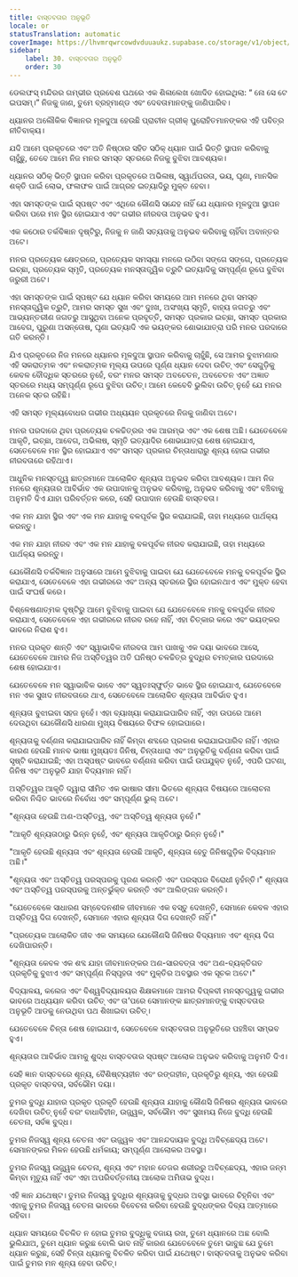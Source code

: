 ```yaml
---
title: ବାସ୍ତବତାର ଅନୁଭୂତି
locale: or
statusTranslation: automatic
coverImage: https://lhvmrqwrcowdvduuaukz.supabase.co/storage/v1/object/public/strapi-uploads/small_cover-educacion-fundamental.webp-2d51a7828a2b1309555be27f7e2a61a0.webp
sidebar:
    label: 30. ବାସ୍ତବତାର ଅନୁଭୂତି
    order: 30
---
```

ଡେଲଫସ୍ ମନ୍ଦିରର ଗମ୍ଭୀର ପ୍ରବେଶ ପଥରେ ଏକ ଶିଳାଲେଖ ଖୋଦିତ ହୋଇଥିଲା: “ ନୋ ସେ ଟେ ଇପସମ୍‌।” ନିଜକୁ ଜାଣ, ତୁମେ ବ୍ରହ୍ମାଣ୍ଡ ଏବଂ ଦେବତାମାନଙ୍କୁ ଜାଣିପାରିବ।

ଧ୍ୟାନର ଅଲୌକିକ ବିଜ୍ଞାନର ମୂଳଦୁଆ ହେଉଛି ପ୍ରାଚୀନ ଗ୍ରୀକ୍ ପୁରୋହିତମାନଙ୍କର ଏହି ପବିତ୍ର ନୀତିବାକ୍ୟ।

ଯଦି ଆମେ ପ୍ରକୃତରେ ଏବଂ ଅତି ନିଷ୍ଠାର ସହିତ ସଠିକ୍ ଧ୍ୟାନ ପାଇଁ ଭିତ୍ତି ସ୍ଥାପନ କରିବାକୁ ଚାହୁଁଛୁ, ତେବେ ଆମେ ନିଜ ମନର ସମସ୍ତ ସ୍ତରରେ ନିଜକୁ ବୁଝିବା ଆବଶ୍ୟକ।

ଧ୍ୟାନର ସଠିକ୍ ଭିତ୍ତି ସ୍ଥାପନ କରିବା ପ୍ରକୃତରେ ଅଭିଳାଷ, ସ୍ୱାର୍ଥପରତା, ଭୟ, ଘୃଣା, ମାନସିକ ଶକ୍ତି ପାଇଁ ଲୋଭ, ଫଳାଫଳ ପାଇଁ ଆଗ୍ରହ ଇତ୍ୟାଦିରୁ ମୁକ୍ତ ହେବା।

ଏହା ସମସ୍ତଙ୍କ ପାଇଁ ସ୍ପଷ୍ଟ ଏବଂ ଏଥିରେ କୌଣସି ସନ୍ଦେହ ନାହିଁ ଯେ ଧ୍ୟାନର ମୂଳଦୁଆ ସ୍ଥାପନ କରିବା ପରେ ମନ ସ୍ଥିର ହୋଇଯାଏ ଏବଂ ଗଭୀର ନୀରବତା ଅନୁଭବ ହୁଏ।

ଏକ କଠୋର ତର୍କବିଜ୍ଞାନ ଦୃଷ୍ଟିରୁ, ନିଜକୁ ନ ଜାଣି ସତ୍ୟତାକୁ ଅନୁଭବ କରିବାକୁ ଚାହିଁବା ଅବାନ୍ତର ଅଟେ।

ମନର ପ୍ରତ୍ୟେକ କ୍ଷେତ୍ରରେ, ପ୍ରତ୍ୟେକ ସମସ୍ୟା ମନରେ ଉଠିବା ସଙ୍ଗେ ସଙ୍ଗେ, ପ୍ରତ୍ୟେକ ଇଚ୍ଛା, ପ୍ରତ୍ୟେକ ସ୍ମୃତି, ପ୍ରତ୍ୟେକ ମନସ୍ତାତ୍ତ୍ୱିକ ତ୍ରୁଟି ଇତ୍ୟାଦିକୁ ସମ୍ପୂର୍ଣ୍ଣ ରୂପେ ବୁଝିବା ଜରୁରୀ ଅଟେ।

ଏହା ସମସ୍ତଙ୍କ ପାଇଁ ସ୍ପଷ୍ଟ ଯେ ଧ୍ୟାନ କରିବା ସମୟରେ ଆମ ମନରେ ଥିବା ସମସ୍ତ ମନସ୍ତାତ୍ତ୍ୱିକ ତ୍ରୁଟି, ଆମର ସମସ୍ତ ସୁଖ ଏବଂ ଦୁଃଖ, ଅସଂଖ୍ୟ ସ୍ମୃତି, ବାହ୍ୟ ଜଗତରୁ ଏବଂ ଆଭ୍ୟନ୍ତରୀଣ ଜଗତରୁ ଆସୁଥିବା ଅନେକ ପ୍ରବୃତ୍ତି, ସମସ୍ତ ପ୍ରକାର ଇଚ୍ଛା, ସମସ୍ତ ପ୍ରକାର ଆବେଗ, ପୁରୁଣା ଅସନ୍ତୋଷ, ଘୃଣା ଇତ୍ୟାଦି ଏକ ଭୟଙ୍କର ଶୋଭାଯାତ୍ରା ପରି ମନର ପରଦାରେ ଗତି କରନ୍ତି।

ଯିଏ ପ୍ରକୃତରେ ନିଜ ମନରେ ଧ୍ୟାନର ମୂଳଦୁଆ ସ୍ଥାପନ କରିବାକୁ ଚାହୁଁଛି, ସେ ଆମର ବୁଝାମଣାର ଏହି ସକରାତ୍ମକ ଏବଂ ନକରାତ୍ମକ ମୂଲ୍ୟ ଉପରେ ପୂର୍ଣ୍ଣ ଧ୍ୟାନ ଦେବା ଉଚିତ୍ ଏବଂ ସେଗୁଡ଼ିକୁ କେବଳ ବୌଦ୍ଧିକ ସ୍ତରରେ ନୁହେଁ, ବରଂ ମନର ସମସ୍ତ ଅବଚେତନ, ଅବଚେତନ ଏବଂ ଅଜ୍ଞାତ ସ୍ତରରେ ମଧ୍ୟ ସମ୍ପୂର୍ଣ୍ଣ ରୂପେ ବୁଝିବା ଉଚିତ୍। ଆମେ କେବେବି ଭୁଲିବା ଉଚିତ୍ ନୁହେଁ ଯେ ମନର ଅନେକ ସ୍ତର ରହିଛି।

ଏହି ସମସ୍ତ ମୂଲ୍ୟବୋଧର ଗଭୀର ଅଧ୍ୟୟନ ପ୍ରକୃତରେ ନିଜକୁ ଜାଣିବା ଅଟେ।

ମନର ପରଦାରେ ଥିବା ପ୍ରତ୍ୟେକ ଚଳଚ୍ଚିତ୍ରର ଏକ ଆରମ୍ଭ ଏବଂ ଏକ ଶେଷ ଅଛି। ଯେତେବେଳେ ଆକୃତି, ଇଚ୍ଛା, ଆବେଗ, ଅଭିଳାଷ, ସ୍ମୃତି ଇତ୍ୟାଦିର ଶୋଭାଯାତ୍ରା ଶେଷ ହୋଇଯାଏ, ସେତେବେଳେ ମନ ସ୍ଥିର ହୋଇଯାଏ ଏବଂ ସମସ୍ତ ପ୍ରକାର ଚିନ୍ତାଧାରାରୁ ଶୂନ୍ୟ ହୋଇ ଗଭୀର ନୀରବତାରେ ରହିଥାଏ।

ଆଧୁନିକ ମନସ୍ତତ୍ତ୍ୱ ଛାତ୍ରମାନେ ଆଲୋକିତ ଶୂନ୍ୟତା ଅନୁଭବ କରିବା ଆବଶ୍ୟକ। ଆମ ନିଜ ମନରେ ଶୂନ୍ୟତାର ଆବିର୍ଭାବ ଏକ ଉପାଦାନକୁ ଅନୁଭବ କରିବାକୁ, ଅନୁଭବ କରିବାକୁ ଏବଂ ବଞ୍ଚିବାକୁ ଅନୁମତି ଦିଏ ଯାହା ପରିବର୍ତ୍ତନ କରେ, ସେହି ଉପାଦାନ ହେଉଛି ବାସ୍ତବତା।

ଏକ ମନ ଯାହା ସ୍ଥିର ଏବଂ ଏକ ମନ ଯାହାକୁ ବଳପୂର୍ବକ ସ୍ଥିର କରାଯାଇଛି, ତାହା ମଧ୍ୟରେ ପାର୍ଥକ୍ୟ କରନ୍ତୁ।

ଏକ ମନ ଯାହା ନୀରବ ଏବଂ ଏକ ମନ ଯାହାକୁ ବଳପୂର୍ବକ ନୀରବ କରାଯାଇଛି, ତାହା ମଧ୍ୟରେ ପାର୍ଥକ୍ୟ କରନ୍ତୁ।

ଯେକୌଣସି ତର୍କବିଜ୍ଞାନ ଅନୁସାରେ ଆମେ ବୁଝିବାକୁ ପାଇବା ଯେ ଯେତେବେଳେ ମନକୁ ବଳପୂର୍ବକ ସ୍ଥିର କରାଯାଏ, ସେତେବେଳେ ଏହା ଗଭୀରରେ ଏବଂ ଅନ୍ୟ ସ୍ତରରେ ସ୍ଥିର ହୋଇନଥାଏ ଏବଂ ମୁକ୍ତ ହେବା ପାଇଁ ସଂଘର୍ଷ କରେ।

ବିଶ୍ଳେଷଣାତ୍ମକ ଦୃଷ୍ଟିରୁ ଆମେ ବୁଝିବାକୁ ପାଇବା ଯେ ଯେତେବେଳେ ମନକୁ ବଳପୂର୍ବକ ନୀରବ କରାଯାଏ, ସେତେବେଳେ ଏହା ଗଭୀରରେ ନୀରବ ରହେ ନାହିଁ, ଏହା ଚିତ୍କାର କରେ ଏବଂ ଭୟଙ୍କର ଭାବରେ ନିରାଶ ହୁଏ।

ମନର ପ୍ରକୃତ ଶାନ୍ତି ଏବଂ ସ୍ୱାଭାବିକ ନୀରବତା ଆମ ପାଖକୁ ଏକ ଦୟା ଭାବରେ ଆସେ, ଯେତେବେଳେ ଆମର ନିଜ ଅସ୍ତିତ୍ୱର ଅତି ଘନିଷ୍ଠ ଚଳଚ୍ଚିତ୍ର ବୁଦ୍ଧିର ଚମତ୍କାର ପରଦାରେ ଶେଷ ହୋଇଯାଏ।

ଯେତେବେଳେ ମନ ସ୍ୱାଭାବିକ ଭାବେ ଏବଂ ସ୍ୱତଃସ୍ଫୁର୍ତ୍ତ ଭାବେ ସ୍ଥିର ହୋଇଯାଏ, ଯେତେବେଳେ ମନ ଏକ ସୁଖଦ ନୀରବତାରେ ଥାଏ, ସେତେବେଳେ ଆଲୋକିତ ଶୂନ୍ୟତା ଆବିର୍ଭାବ ହୁଏ।

ଶୂନ୍ୟତା ବୁଝାଇବା ସହଜ ନୁହେଁ। ଏହା ବ୍ୟାଖ୍ୟା କରାଯାଇପାରିବ ନାହିଁ, ଏହା ଉପରେ ଆମେ ଦେଉଥିବା ଯେକୌଣସି ଧାରଣା ମୁଖ୍ୟ ବିଷୟରେ ବିଫଳ ହୋଇପାରେ।

ଶୂନ୍ୟତାକୁ ବର୍ଣ୍ଣନା କରାଯାଇପାରିବ ନାହିଁ କିମ୍ବା ଶବ୍ଦରେ ପ୍ରକାଶ କରାଯାଇପାରିବ ନାହିଁ। ଏହାର କାରଣ ହେଉଛି ମାନବ ଭାଷା ମୁଖ୍ୟତଃ ଜିନିଷ, ଚିନ୍ତାଧାରା ଏବଂ ଅନୁଭୂତିକୁ ବର୍ଣ୍ଣନା କରିବା ପାଇଁ ସୃଷ୍ଟି କରାଯାଇଛି; ଏହା ଅସ୍ପଷ୍ଟ ଭାବରେ ବର୍ଣ୍ଣନା କରିବା ପାଇଁ ଉପଯୁକ୍ତ ନୁହେଁ, ଏପରି ଘଟଣା, ଜିନିଷ ଏବଂ ଅନୁଭୂତି ଯାହା ବିଦ୍ୟମାନ ନାହିଁ।

ଅସ୍ତିତ୍ୱର ଆକୃତି ଦ୍ୱାରା ସୀମିତ ଏକ ଭାଷାର ସୀମା ଭିତରେ ଶୂନ୍ୟତା ବିଷୟରେ ଆଲୋଚନା କରିବା ନିଶ୍ଚିତ ଭାବରେ ନିର୍ବୋଧ ଏବଂ ସମ୍ପୂର୍ଣ୍ଣ ଭୁଲ୍ ଅଟେ।

"ଶୂନ୍ୟତା ହେଉଛି ଅଣ-ଅସ୍ତିତ୍ୱ, ଏବଂ ଅସ୍ତିତ୍ୱ ଶୂନ୍ୟତା ନୁହେଁ।"

"ଆକୃତି ଶୂନ୍ୟତାଠାରୁ ଭିନ୍ନ ନୁହେଁ, ଏବଂ ଶୂନ୍ୟତା ଆକୃତିଠାରୁ ଭିନ୍ନ ନୁହେଁ।"

"ଆକୃତି ହେଉଛି ଶୂନ୍ୟତା ଏବଂ ଶୂନ୍ୟତା ହେଉଛି ଆକୃତି, ଶୂନ୍ୟତା ହେତୁ ଜିନିଷଗୁଡ଼ିକ ବିଦ୍ୟମାନ ଅଛି।"

"ଶୂନ୍ୟତା ଏବଂ ଅସ୍ତିତ୍ୱ ପରସ୍ପରକୁ ପୂରଣ କରନ୍ତି ଏବଂ ପରସ୍ପର ବିରୋଧୀ ନୁହଁନ୍ତି।" ଶୂନ୍ୟତା ଏବଂ ଅସ୍ତିତ୍ୱ ପରସ୍ପରକୁ ଅନ୍ତର୍ଭୁକ୍ତ କରନ୍ତି ଏବଂ ଆଲିଙ୍ଗନ କରନ୍ତି।

"ଯେତେବେଳେ ସାଧାରଣ ସମ୍ବେଦନଶୀଳ ଜୀବମାନେ ଏକ ବସ୍ତୁ ଦେଖନ୍ତି, ସେମାନେ କେବଳ ଏହାର ଅସ୍ତିତ୍ୱ ଦିଗ ଦେଖନ୍ତି, ସେମାନେ ଏହାର ଶୂନ୍ୟତା ଦିଗ ଦେଖନ୍ତି ନାହିଁ।"

"ପ୍ରତ୍ୟେକ ଆଲୋକିତ ଜୀବ ଏକ ସମୟରେ ଯେକୌଣସି ଜିନିଷର ବିଦ୍ୟମାନ ଏବଂ ଶୂନ୍ୟ ଦିଗ ଦେଖିପାରନ୍ତି।

"ଶୂନ୍ୟତା କେବଳ ଏକ ଶବ୍ଦ ଯାହା ଜୀବମାନଙ୍କର ଅଣ-ସାରବତ୍ତା ଏବଂ ଅଣ-ବ୍ୟକ୍ତିଗତ ପ୍ରକୃତିକୁ ବୁଝାଏ ଏବଂ ସମ୍ପୂର୍ଣ୍ଣ ନିସ୍ପୃହତା ଏବଂ ମୁକ୍ତିର ଅବସ୍ଥାର ଏକ ସୂଚକ ଅଟେ।"

ବିଦ୍ୟାଳୟ, କଲେଜ ଏବଂ ବିଶ୍ୱବିଦ୍ୟାଳୟର ଶିକ୍ଷକମାନେ ଆମର ବିପ୍ଳବୀ ମନସ୍ତତ୍ତ୍ୱକୁ ଗଭୀର ଭାବରେ ଅଧ୍ୟୟନ କରିବା ଉଚିତ୍ ଏବଂ ତା’ପରେ ସେମାନଙ୍କ ଛାତ୍ରମାନଙ୍କୁ ବାସ୍ତବତାର ଅନୁଭୂତି ଆଡକୁ ନେଉଥିବା ପଥ ଶିଖାଇବା ଉଚିତ୍।

ଯେତେବେଳେ ଚିନ୍ତା ଶେଷ ହୋଇଯାଏ, ସେତେବେଳେ ବାସ୍ତବତାର ଅନୁଭୂତିରେ ପହଞ୍ଚିବା ସମ୍ଭବ ହୁଏ।

ଶୂନ୍ୟତାର ଆବିର୍ଭାବ ଆମକୁ ଶୁଦ୍ଧ ବାସ୍ତବତାର ସ୍ପଷ୍ଟ ଆଲୋକ ଅନୁଭବ କରିବାକୁ ଅନୁମତି ଦିଏ।

ସେହି ଜ୍ଞାନ ବାସ୍ତବରେ ଶୂନ୍ୟ, ବୈଶିଷ୍ଟ୍ୟହୀନ ଏବଂ ରଙ୍ଗହୀନ, ପ୍ରକୃତିରୁ ଶୂନ୍ୟ, ଏହା ହେଉଛି ପ୍ରକୃତ ବାସ୍ତବତା, ସର୍ବଭୌମ ଦୟା।

ତୁମର ବୁଦ୍ଧି ଯାହାର ପ୍ରକୃତ ପ୍ରକୃତି ହେଉଛି ଶୂନ୍ୟତା ଯାହାକୁ କୌଣସି ଜିନିଷର ଶୂନ୍ୟତା ଭାବରେ ଦେଖିବା ଉଚିତ୍ ନୁହେଁ ବରଂ ବାଧାବିହୀନ, ଉଜ୍ଜ୍ୱଳ, ସର୍ବଭୌମ ଏବଂ ସୁଖମୟ ନିଜେ ବୁଦ୍ଧି ହେଉଛି ଚେତନା, ସର୍ବଜ୍ଞ ବୁଦ୍ଧ।

ତୁମର ନିଜସ୍ୱ ଶୂନ୍ୟ ଚେତନା ଏବଂ ଉଜ୍ଜ୍ୱଳ ଏବଂ ଆନନ୍ଦଦାୟକ ବୁଦ୍ଧି ଅବିଚ୍ଛେଦ୍ୟ ଅଟେ। ସେମାନଙ୍କର ମିଳନ ହେଉଛି ଧର୍ମକାୟ; ସମ୍ପୂର୍ଣ୍ଣ ଆଲୋକର ଅବସ୍ଥା।

ତୁମର ନିଜସ୍ୱ ଉଜ୍ଜ୍ୱଳ ଚେତନା, ଶୂନ୍ୟ ଏବଂ ମହାନ ତେଜର ଶରୀରରୁ ଅବିଚ୍ଛେଦ୍ୟ, ଏହାର ଜନ୍ମ କିମ୍ବା ମୃତ୍ୟୁ ନାହିଁ ଏବଂ ଏହା ଅପରିବର୍ତ୍ତନୀୟ ଆଲୋକ ଅମିତାଭ ବୁଦ୍ଧ।

ଏହି ଜ୍ଞାନ ଯଥେଷ୍ଟ। ତୁମର ନିଜସ୍ୱ ବୁଦ୍ଧିର ଶୂନ୍ୟତାକୁ ବୁଦ୍ଧର ଅବସ୍ଥା ଭାବରେ ଚିହ୍ନିବା ଏବଂ ଏହାକୁ ତୁମର ନିଜସ୍ୱ ଚେତନା ଭାବରେ ବିବେଚନା କରିବା ହେଉଛି ବୁଦ୍ଧଙ୍କର ଦିବ୍ୟ ଆତ୍ମାରେ ରହିବା।

ଧ୍ୟାନ ସମୟରେ ବିଚଳିତ ନ ହୋଇ ତୁମର ବୁଦ୍ଧିକୁ ବଜାୟ ରଖ, ତୁମେ ଧ୍ୟାନରେ ଅଛ ବୋଲି ଭୁଲିଯାଅ, ତୁମେ ଧ୍ୟାନ କରୁଛ ବୋଲି ଭାବ ନାହିଁ କାରଣ ଯେତେବେଳେ ତୁମେ ଭାବୁଛ ଯେ ତୁମେ ଧ୍ୟାନ କରୁଛ, ସେହି ଚିନ୍ତା ଧ୍ୟାନକୁ ବିଚଳିତ କରିବା ପାଇଁ ଯଥେଷ୍ଟ। ବାସ୍ତବତାକୁ ଅନୁଭବ କରିବା ପାଇଁ ତୁମର ମନ ଶୂନ୍ୟ ହେବା ଉଚିତ୍।

